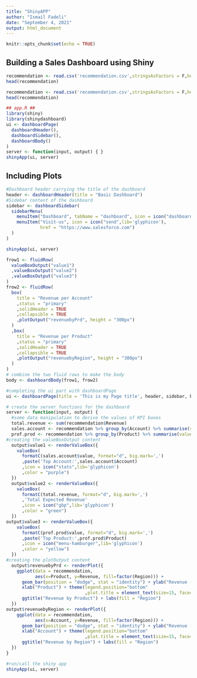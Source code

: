 ```yaml
---
title: "ShinyAPP"
author: "Ismail Fadeli"
date: "September 4, 2021"
output: html_document
---
```


```r
knitr::opts_chunk$set(echo = TRUE)
```

## Building a Sales Dashboard using Shiny
```r
recommendation <- read.csv('recommendation.csv',stringsAsFactors = F,header=T)
head(recommendation)
```

```r
recommendation <- read.csv('recommendation.csv',stringsAsFactors = F,header=T)
head(recommendation)
```


```r
## app.R ##
library(shiny)
library(shinydashboard)
ui <- dashboardPage(
  dashboardHeader(),
  dashboardSidebar(),
  dashboardBody()
)
server <- function(input, output) { }
shinyApp(ui, server)
```

## Including Plots


```r
#Dashboard header carrying the title of the dashboard
header <- dashboardHeader(title = "Basic Dashboard")  
#Sidebar content of the dashboard
sidebar <- dashboardSidebar(
  sidebarMenu(
    menuItem("Dashboard", tabName = "dashboard", icon = icon("dashboard")),
    menuItem("Visit-us", icon = icon("send",lib='glyphicon'), 
             href = "https://www.salesforce.com")
  )
)

```

```r
shinyApp(ui, server)
```
```r
frow1 <- fluidRow(
  valueBoxOutput("value1")
  ,valueBoxOutput("value2")
  ,valueBoxOutput("value3")
)
frow2 <- fluidRow( 
  box(
    title = "Revenue per Account"
    ,status = "primary"
    ,solidHeader = TRUE 
    ,collapsible = TRUE 
    ,plotOutput("revenuebyPrd", height = "300px")
  )
  ,box(
    title = "Revenue per Product"
    ,status = "primary"
    ,solidHeader = TRUE 
    ,collapsible = TRUE 
    ,plotOutput("revenuebyRegion", height = "300px")
  ) 
)
# combine the two fluid rows to make the body
body <- dashboardBody(frow1, frow2)
```

```r
#completing the ui part with dashboardPage
ui <- dashboardPage(title = 'This is my Page title', header, sidebar, body, skin='red')
```

```r
# create the server functions for the dashboard  
server <- function(input, output) { 
  #some data manipulation to derive the values of KPI boxes
  total.revenue <- sum(recommendation$Revenue)
  sales.account <- recommendation %>% group_by(Account) %>% summarise(value = sum(Revenue)) %>% filter(value==max(value))
  prof.prod <- recommendation %>% group_by(Product) %>% summarise(value = sum(Revenue)) %>% filter(value==max(value))
#creating the valueBoxOutput content
  output$value1 <- renderValueBox({
    valueBox(
      formatC(sales.account$value, format="d", big.mark=',')
      ,paste('Top Account:',sales.account$Account)
      ,icon = icon("stats",lib='glyphicon')
      ,color = "purple")  
  })
  output$value2 <- renderValueBox({ 
    valueBox(
      formatC(total.revenue, format="d", big.mark=',')
      ,'Total Expected Revenue'
      ,icon = icon("gbp",lib='glyphicon')
      ,color = "green")  
  })
output$value3 <- renderValueBox({
    valueBox(
      formatC(prof.prod$value, format="d", big.mark=',')
      ,paste('Top Product:',prof.prod$Product)
      ,icon = icon("menu-hamburger",lib='glyphicon')
      ,color = "yellow")   
  })
#creating the plotOutput content
  output$revenuebyPrd <- renderPlot({
    ggplot(data = recommendation, 
           aes(x=Product, y=Revenue, fill=factor(Region))) + 
      geom_bar(position = "dodge", stat = "identity") + ylab("Revenue (in Euros)") + 
      xlab("Product") + theme(legend.position="bottom" 
                              ,plot.title = element_text(size=15, face="bold")) + 
      ggtitle("Revenue by Product") + labs(fill = "Region")
  })
output$revenuebyRegion <- renderPlot({
    ggplot(data = recommendation, 
           aes(x=Account, y=Revenue, fill=factor(Region))) + 
      geom_bar(position = "dodge", stat = "identity") + ylab("Revenue (in Euros)") + 
      xlab("Account") + theme(legend.position="bottom" 
                              ,plot.title = element_text(size=15, face="bold")) + 
      ggtitle("Revenue by Region") + labs(fill = "Region")
  })
}

```

```r
#run/call the shiny app
shinyApp(ui, server)
```

